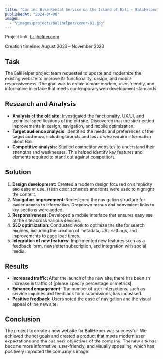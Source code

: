 ```yaml
---
title: "Car and Bike Rental Service on the Island of Bali – BaliHelper"
publishedAt: "2024-04-08"
images:
  - "/images/projects/balihelper/cover-01.jpg"
---
```


Project link: [balihelper.com](https://balihelper.com)

Creation timeline: August 2023 – November 2023

## Task
The BaliHelper project team requested to update and modernize the existing website to improve its functionality, design, and mobile responsiveness. The goal was to create a more modern, user-friendly, and informative interface that meets contemporary web development standards.

## Research and Analysis
- **Analysis of the old site:** Investigated the functionality, UX/UI, and technical specifications of the old site. Discovered that the site needed improvements in design, navigation, and mobile optimization.
- **Target audience analysis:** Identified the needs and preferences of the target audience, including tourists and locals who require information about Bali.
- **Competitive analysis:** Studied competitor websites to understand their strengths and weaknesses. This helped identify key features and elements required to stand out against competitors.

## Solution
1. **Design development:** Created a modern design focused on simplicity and ease of use. Fresh color schemes and fonts were used to highlight the content.
2. **Navigation improvement:** Redesigned the navigation structure for easier access to information. Dropdown menus and convenient links to key sections were added.
3. **Responsiveness:** Developed a mobile interface that ensures easy use of the site across various devices.
4. **SEO optimization:** Conducted work to optimize the site for search engines, including the creation of metadata, URL settings, and improvements to page load times.
5. **Integration of new features:** Implemented new features such as a feedback form, newsletter subscription, and integration with social media.

## Results
- **Increased traffic:** After the launch of the new site, there has been an increase in traffic of [please specify percentage or metrics].
- **Enhanced engagement:** The number of user interactions, such as service inquiries and feedback form submissions, has increased.
- **Positive feedback:** Users noted the ease of navigation and the visual appeal of the new site.

## Conclusion
The project to create a new website for BaliHelper was successful. We achieved the set goals and created a product that meets modern user expectations and the business objectives of the company. The new site has become more informative, user-friendly, and visually appealing, which has positively impacted the company's image.
